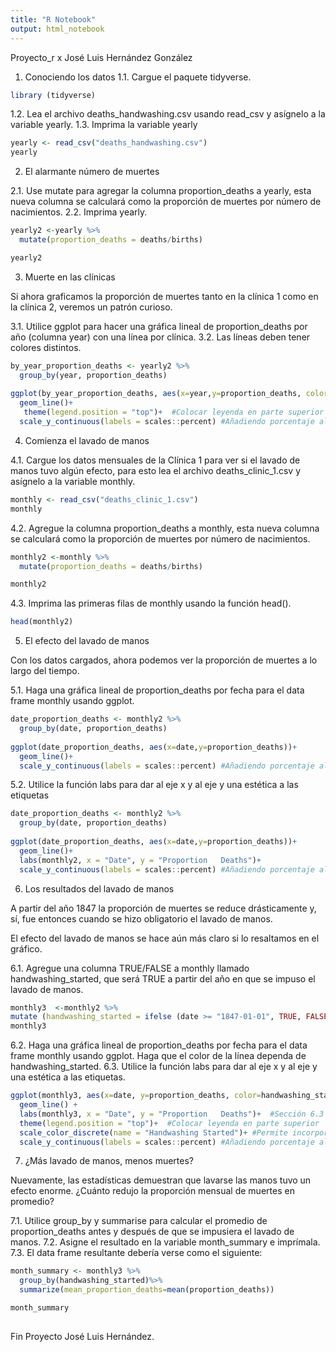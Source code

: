 ---
title: "R Notebook"
output: html_notebook
---

Proyecto_r  x José Luis Hernández González


1. Conociendo los datos
1.1. Cargue el paquete tidyverse.

```{r}
library (tidyverse)

```

1.2. Lea el archivo deaths_handwashing.csv usando read_csv y asígnelo a la variable yearly.
1.3. Imprima la variable yearly

```{r}

yearly <- read_csv("deaths_handwashing.csv")
yearly

```

2. El alarmante número de muertes


2.1. Use mutate para agregar la columna proportion_deaths a yearly, esta nueva columna se
calculará como la proporción de muertes por número de nacimientos.
2.2. Imprima yearly.

```{r}
yearly2 <-yearly %>%
  mutate(proportion_deaths = deaths/births)

yearly2

```

3. Muerte en las clínicas

Si ahora graficamos la proporción de muertes tanto en la clínica 1 como en la clínica 2,
veremos un patrón curioso.

3.1. Utilice ggplot para hacer una gráfica lineal de proportion_deaths por año (columna
year) con una línea por clínica.
3.2. Las líneas deben tener colores distintos.

```{r}
by_year_proportion_deaths <- yearly2 %>%
  group_by(year, proportion_deaths)
 
ggplot(by_year_proportion_deaths, aes(x=year,y=proportion_deaths, color=clinic))+
  geom_line()+
   theme(legend.position = "top")+  #Colocar leyenda en parte superior
  scale_y_continuous(labels = scales::percent) #Añadiendo porcentaje al eje Y

```

4. Comienza el lavado de manos

4.1. Cargue los datos mensuales de la Clínica 1 para ver si el lavado de manos tuvo algún
efecto, para esto lea el archivo deaths_clinic_1.csv y asígnelo a la variable monthly.

```{r}
monthly <- read_csv("deaths_clinic_1.csv")
monthly

```

4.2. Agregue la columna proportion_deaths a monthly, esta nueva columna se calculará
como la proporción de muertes por número de nacimientos.

```{r}
monthly2 <-monthly %>%
  mutate(proportion_deaths = deaths/births)

monthly2

```

4.3. Imprima las primeras filas de monthly usando la función head().

```{r}

head(monthly2)

```


5. El efecto del lavado de manos

Con los datos cargados, ahora podemos ver la proporción de muertes a lo largo del tiempo.

5.1. Haga una gráfica lineal de proportion_deaths por fecha para el data frame monthly
usando ggplot.


```{r}
date_proportion_deaths <- monthly2 %>%
  group_by(date, proportion_deaths)
 
ggplot(date_proportion_deaths, aes(x=date,y=proportion_deaths))+
  geom_line()+
  scale_y_continuous(labels = scales::percent) #Añadiendo porcentaje al eje Y

```


5.2. Utilice la función labs para dar al eje x y al eje y una estética a las etiquetas

```{r}
date_proportion_deaths <- monthly2 %>%
  group_by(date, proportion_deaths)
 
ggplot(date_proportion_deaths, aes(x=date,y=proportion_deaths))+
  geom_line()+
  labs(monthly2, x = "Date", y = "Proportion   Deaths")+
  scale_y_continuous(labels = scales::percent) #Añadiendo porcentaje al eje Y

```


6. Los resultados del lavado de manos

A partir del año 1847 la proporción de muertes se reduce drásticamente y, sí, fue entonces
cuando se hizo obligatorio el lavado de manos.

El efecto del lavado de manos se hace aún más claro si lo resaltamos en el gráfico.

6.1. Agregue una columna TRUE/FALSE a monthly llamado handwashing_started, que será
TRUE a partir del año en que se impuso el lavado de manos.


```{r}
monthly3  <-monthly2 %>%
mutate (handwashing_started = ifelse (date >= "1847-01-01", TRUE, FALSE))
monthly3

```

6.2. Haga una gráfica lineal de proportion_deaths por fecha para el data frame monthly
usando ggplot. Haga que el color de la línea dependa de handwashing_started.
6.3. Utilice la función labs para dar al eje x y al eje y una estética a las etiquetas.

```{r}

ggplot(monthly3, aes(x=date, y=proportion_deaths, color=handwashing_started))+ #Sección 6.2
  geom_line() +
  labs(monthly3, x = "Date", y = "Proportion   Deaths")+  #Sección 6.3
  theme(legend.position = "top")+  #Colocar leyenda en parte superior
  scale_color_discrete(name = "Handwashing Started")+ #Permite incorporar espacios y Modificar el nombre de la leyenda
  scale_y_continuous(labels = scales::percent) #Añadiendo porcentaje al eje Y

```


7. ¿Más lavado de manos, menos muertes?

Nuevamente, las estadísticas demuestran que lavarse las manos tuvo un efecto enorme.
¿Cuánto redujo la proporción mensual de muertes en promedio?

7.1. Utilice group_by y summarise para calcular el promedio de proportion_deaths antes y
después de que se impusiera el lavado de manos.
7.2. Asigne el resultado en la variable month_summary e imprímala.
7.3. El data frame resultante debería verse como el siguiente:

```{r}

month_summary <- monthly3 %>%
  group_by(handwashing_started)%>% 
  summarize(mean_proportion_deaths=mean(proportion_deaths))

month_summary
  
```

Fin Proyecto José Luis Hernández.